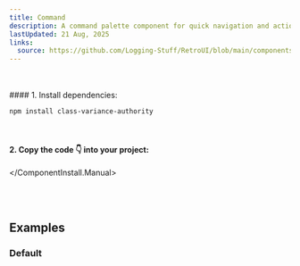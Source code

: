 ```yaml
---
title: Command
description: A command palette component for quick navigation and actions
lastUpdated: 21 Aug, 2025
links:
  source: https://github.com/Logging-Stuff/RetroUI/blob/main/components/retroui/Command.tsx
---
```


<ComponentShowcase name="command-style-default" />
<br />
<br />

<ComponentInstall>
  <ComponentInstall.Cli npmCommand="npx shadcn@latest add &quot;https://retroui.dev/r/command.json&quot;" />
  <ComponentInstall.Manual>
#### 1. Install dependencies:

```sh
npm install class-variance-authority
```

<br />

#### 2. Copy the code 👇 into your project:

<ComponentSource name="command" />

  </ComponentInstall.Manual>
</ComponentInstall>

<br />
<br />

## Examples

### Default

<ComponentShowcase name="command-style-dialog" />
<br />
<br />
